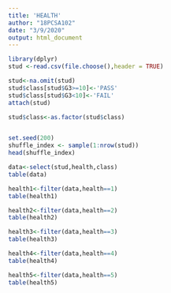 ---
title: 'HEALTH'
author: "18PCSA102"
date: "3/9/2020"
output: html_document
---

```{r}

library(dplyr)
stud <-read.csv(file.choose(),header = TRUE)

stud<-na.omit(stud)
stud$class[stud$G3>=10]<-'PASS'
stud$class[stud$G3<10]<-'FAIL'
attach(stud)

stud$class<-as.factor(stud$class)


set.seed(200)
shuffle_index <- sample(1:nrow(stud))
head(shuffle_index)

data<-select(stud,health,class)
table(data)

health1<-filter(data,health==1)
table(health1)

health2<-filter(data,health==2)
table(health2)

health3<-filter(data,health==3)
table(health3)

health4<-filter(data,health==4)
table(health4)

health5<-filter(data,health==5)
table(health5)



```
